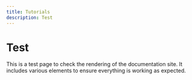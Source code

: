 ```yaml
---
title: Tutorials
description: Test
---
```


# Test
This is a test page to check the rendering of the documentation site. It includes various elements to ensure everything is working as expected.